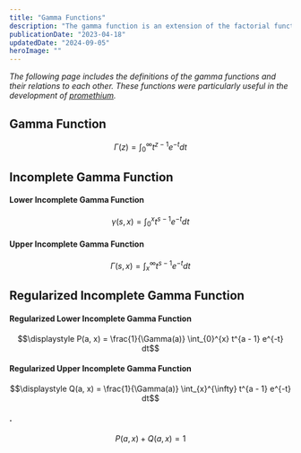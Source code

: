 ```yaml
---
title: "Gamma Functions"
description: "The gamma function is an extension of the factorial function to complex numbers. Denoted by the Greek letter Γ, the gamma function Γ(z) is defined for all complex numbers z except non-positive integers."
publicationDate: "2023-04-18"
updatedDate: "2024-09-05"
heroImage: ""
---
```


_The following page includes the definitions of the gamma functions and their relations to each other.
These functions were particularly useful in the development of [promethium](https://github.com/berkay-yalin/promethium)._

## Gamma Function

$$\displaystyle \Gamma(z) = \int_{0}^{\infty} t^{z - 1} e^{-t} dt$$

## Incomplete Gamma Function

#### Lower Incomplete Gamma Function

$$\displaystyle \gamma(s, x) = \int_{0}^{x} t^{s - 1} e^{-t} dt$$

#### Upper Incomplete Gamma Function

$$\displaystyle \Gamma(s, x) = \int_{x}^{\infty} t^{s - 1} e^{-t} dt$$

## Regularized Incomplete Gamma Function

#### Regularized Lower Incomplete Gamma Function

$$\displaystyle P(a, x) = \frac{1}{\Gamma(a)} \int_{0}^{x} t^{a - 1} e^{-t} dt$$

#### Regularized Upper Incomplete Gamma Function

$$\displaystyle Q(a, x) = \frac{1}{\Gamma(a)} \int_{x}^{\infty} t^{a - 1} e^{-t} dt$$

#### .

$$\displaystyle P(a, x) + Q(a, x) = 1$$
